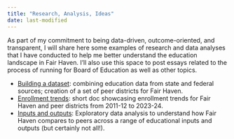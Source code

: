 ```yaml
---
title: "Research, Analysis, Ideas"
date: last-modified
---
```


As part of my commitment to being data-driven, outcome-oriented, and transparent, I will share here some examples of research and data analyses that I have conducted to help me better understand the education landscape in Fair Haven. I'll also use this space to post essays related to the process of running for Board of Education as well as other topics.

-   [Building a dataset](research/building_a_dataset.qmd): combining education data from state and federal sources; creation of a set of peer districts for Fair Haven.
-   [Enrollment trends](research/enrollment_trends.qmd): short doc showcasing enrollment trends for Fair Haven and peer districts from 2011-12 to 2023-24.
-   [Inputs and outputs](research/inputs_outputs.qmd): Exploratory data analysis to understand how Fair Haven compares to peers across a range of educational inputs and outputs (but certainly not all!).
